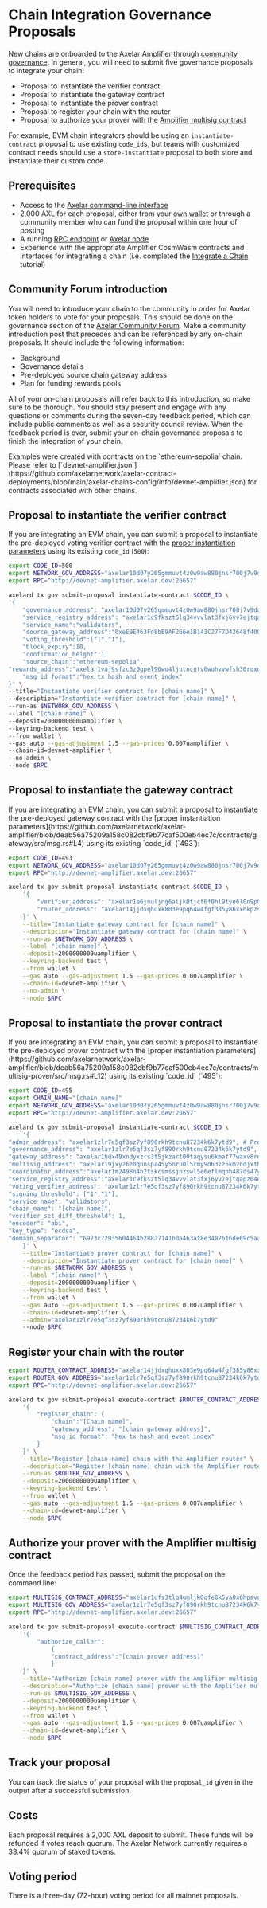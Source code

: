 # Chain Integration Governance Proposals


New chains are onboarded to the Axelar Amplifier through [community governance](/resources/community/community-pool-proposals). In general, you will need to submit five governance proposals to integrate your chain: 

- Proposal to instantiate the verifier contract
- Proposal to instantiate the gateway contract
- Proposal to instantiate the prover contract
- Proposal to register your chain with the router
- Proposal to authorize your prover with the [Amplifier multisig contract](https://github.com/axelarnetwork/axelar-amplifier/blob/main/contracts/multisig/src/msg.rs)

For example, EVM chain integrators should be using an `instantiate-contract` proposal to use existing `code_id`s, but teams with customized contract needs should use a `store-instantiate` proposal to both store and instantiate their custom code.

## Prerequisites

- Access to the [Axelar command-line interface](/learn/cli)
- 2,000 AXL for each proposal, either from your [own wallet](/resources/community/community-pool-proposals#create-a-local-wallet) or through a community member who can fund the proposal within one hour of posting
- A running [RPC endpoint](/resources/rpc/resources) or [Axelar node](/node/config-node)
- Experience with the appropriate Amplifier CosmWasm contracts and interfaces for integrating a chain (i.e. completed the [Integrate a Chain](/dev/amplifier/chain-integration/integrate-a-chain) tutorial)

## Community Forum introduction

You will need to introduce your chain to the community in order for Axelar token holders to vote for your proposals. This should be done on the governance section of the [Axelar Community Forum](https://community.axelar.network/c/governance2/33). Make a community introduction post that precedes and can be referenced by any on-chain proposals. It should include the following information:

- Background
- Governance details
- Pre-deployed source chain gateway address
- Plan for funding rewards pools

All of your on-chain proposals will refer back to this introduction, so make sure to be thorough. You should stay present and engage with any questions or comments during the seven-day feedback period, which can include public comments as well as a security council review. When the feedback period is over, submit your on-chain governance proposals to finish the integration of your chain.

<Callout>
Examples were created with contracts on the `ethereum-sepolia` chain. Please refer to [`devnet-amplifier.json`](https://github.com/axelarnetwork/axelar-contract-deployments/blob/main/axelar-chains-config/info/devnet-amplifier.json) for contracts associated with other chains.
</Callout>

## Proposal to instantiate the verifier contract

<tabs>

<tab-item title="EVM integrators">

If you are integrating an EVM chain, you can submit a proposal to instantiate the pre-deployed voting verifier contract with the [proper instantiation parameters](https://github.com/axelarnetwork/axelar-amplifier/blob/deab56a75209a158c082cbf9b77caf500eb4ec7c/contracts/voting-verifier/src/msg.rs#L9) using its existing `code_id` (`500`):

```bash
export CODE_ID=500
export NETWORK_GOV_ADDRESS="axelar10d07y265gmmuvt4z0w9aw880jnsr700j7v9daj"
export RPC="http://devnet-amplifier.axelar.dev:26657"
```

```bash
axelard tx gov submit-proposal instantiate-contract $CODE_ID \
'{
    "governance_address": "axelar10d07y265gmmuvt4z0w9aw880jnsr700j7v9daj",
    "service_registry_address": "axelar1c9fkszt5lq34vvvlat3fxj6yv7ejtqapz04e97vtc9m5z9cwnamq8zjlhz",
    "service_name":"validators",
    "source_gateway_address":"0xeE9E463Fd8bE9AF266e1B143C27F7D42648f4006",
    "voting_threshold":["1","1"],
    "block_expiry":10,
    "confirmation_height":1,
    "source_chain":"ethereum-sepolia",
"rewards_address":"axelar1vaj9sfzc3z0gpel90wu4ljutncutv0wuhvvwfsh30rqxq422z89qnd989l",
    "msg_id_format":"hex_tx_hash_and_event_index"
}' \
--title="Instantiate verifier contract for [chain name]" \
--description="Instantiate verifier contract for [chain name]" \
--run-as $NETWORK_GOV_ADDRESS \
--label "[chain name]" \
--deposit=2000000000uamplifier \
--keyring-backend test \
--from wallet \
--gas auto --gas-adjustment 1.5 --gas-prices 0.007uamplifier \
--chain-id=devnet-amplifier \
--no-admin \
--node $RPC
```

</tab-item>

</tabs>

## Proposal to instantiate the gateway contract

<tabs>

<tab-item title="EVM integrators">
If you are integrating an EVM chain, you can submit a proposal to instantiate the pre-deployed gateway contract with the [proper instantiation parameters](https://github.com/axelarnetwork/axelar-amplifier/blob/deab56a75209a158c082cbf9b77caf500eb4ec7c/contracts/gateway/src/msg.rs#L4) using its existing `code_id` (`493`):

```bash
export CODE_ID=493
export NETWORK_GOV_ADDRESS="axelar10d07y265gmmuvt4z0w9aw880jnsr700j7v9daj"
export RPC="http://devnet-amplifier.axelar.dev:26657"
```

```bash
axelard tx gov submit-proposal instantiate-contract $CODE_ID \
    '{
        "verifier_address": "axelar1e6jnuljng6aljk0tjct6f0hl9tye6l0n9p067pwx2374h82dmr0s9qcqy9",
        "router_address": "axelar14jjdxqhuxk803e9pq64w4fgf385y86xxhkpzswe9crmu6vxycezst0zq8y"
    }' \
    --title="Instantiate gateway contract for [chain name]" \
    --description="Instantiate gateway contract for [chain name]" \
    --run-as $NETWORK_GOV_ADDRESS \
    --label "[chain name]" \
    --deposit=2000000000uamplifier \
    --keyring-backend test \
    --from wallet \
    --gas auto --gas-adjustment 1.5 --gas-prices 0.007uamplifier \
    --chain-id=devnet-amplifier \
    --no-admin \
    --node $RPC
```
</tab-item>

</tabs>

## Proposal to instantiate the prover contract

<tabs>

<tab-item title="EVM integrators">
If you are integrating an EVM chain, you can submit a proposal to instantiate the pre-deployed prover contract with the [proper instantiation parameters](https://github.com/axelarnetwork/axelar-amplifier/blob/deab56a75209a158c082cbf9b77caf500eb4ec7c/contracts/multisig-prover/src/msg.rs#L12) using its existing `code_id` (`495`):

```bash
export CODE_ID=495
export CHAIN_NAME="[chain name]"
export NETWORK_GOV_ADDRESS="axelar10d07y265gmmuvt4z0w9aw880jnsr700j7v9daj"
export RPC="http://devnet-amplifier.axelar.dev:26657"
```

```bash
axelard tx gov submit-proposal instantiate-contract $CODE_ID \
    '{
"admin_address": "axelar1zlr7e5qf3sz7yf890rkh9tcnu87234k6k7ytd9", # Prover admin address
"governance_address": "axelar1zlr7e5qf3sz7yf890rkh9tcnu87234k6k7ytd9",
"gateway_address": "axelar1hdx49xndyxzrs3t5jkzart00taqysu6kmaf77waxv8regwxxpp4qcsea2w"
"multisig_address": "axelar19jxy26z0qnnspa45y5nru0l5rmy9d637z5km2ndjxthfxf5qaswst9290r",
"coordinator_address":"axelar1m2498n4h2tskcsmssjnzswl5e6eflmqnh487ds47yxyu6y5h4zuqr9zk4g",
"service_registry_address":"axelar1c9fkszt5lq34vvvlat3fxj6yv7ejtqapz04e97vtc9m5z9cwnamq8zjlhz",
"voting_verifier_address": "axelar1zlr7e5qf3sz7yf890rkh9tcnu87234k6k7ytd9", # Ethereum Sepolia voting verifier governance address
"signing_threshold": ["1","1"],
"service_name": "validators",
"chain_name": "[chain name]",
"verifier_set_diff_threshold": 1,
"encoder": "abi",
"key_type": "ecdsa",
"domain_separator": "6973c72935604464b28827141b0a463af8e3487616de69c5aa0c785392c9fb9f" # Hash of chain name, admin address, and code ID. Value must be a String in hex format without `0x`.
    }' \
    --title="Instantiate prover contract for [chain name]" \
    --description="Instantiate prover contract for [chain name]" \
    --run-as $NETWORK_GOV_ADDRESS \
    --label "[chain name]" \
    --deposit=2000000000uamplifier \
    --keyring-backend test \
    --from wallet \
    --gas auto --gas-adjustment 1.5 --gas-prices 0.007uamplifier \
    --chain-id=devnet-amplifier \
    --admin="axelar1zlr7e5qf3sz7yf890rkh9tcnu87234k6k7ytd9"
    --node $RPC
```
</tab-item>

</tabs>

## Register your chain with the router

```bash
export ROUTER_CONTRACT_ADDRESS="axelar14jjdxqhuxk803e9pq64w4fgf385y86xxhkpzswe9crmu6vxycezst0zq8y"
export ROUTER_GOV_ADDRESS="axelar1zlr7e5qf3sz7yf890rkh9tcnu87234k6k7ytd9"
export RPC="http://devnet-amplifier.axelar.dev:26657"
```

```bash
axelard tx gov submit-proposal execute-contract $ROUTER_CONTRACT_ADDRESS \
    '{
        "register_chain": {
            "chain":"[Chain name]",
            "gateway_address": "[chain gateway address]",
            "msg_id_format": "hex_tx_hash_and_event_index"
        }
    }' \
    --title="Register [chain name] chain with the Amplifier router" \
    --description="Register [chain name] chain with the Amplifier router" \
    --run-as $ROUTER_GOV_ADDRESS \
    --deposit=2000000000uamplifier \
    --keyring-backend test \
    --from wallet \
    --gas auto --gas-adjustment 1.5 --gas-prices 0.007uamplifier \
    --chain-id=devnet-amplifier \
    --node $RPC
```

## Authorize your prover with the Amplifier multisig contract

Once the feedback period has passed, submit the proposal on the command line:

```bash
export MULTISIG_CONTRACT_ADDRESS="axelar1ufs3tlq4umljk0qfe8k5ya0x6hpavn897u2cnf9k0en9jr7qarqqa9263g"
export MULTISIG_GOV_ADDRESS="axelar1zlr7e5qf3sz7yf890rkh9tcnu87234k6k7ytd9"
export RPC="http://devnet-amplifier.axelar.dev:26657"
```

```bash
axelard tx gov submit-proposal execute-contract $MULTISIG_CONTRACT_ADDRESS \
    '{
        "authorize_caller":
            {
            "contract_address":"[chain prover address]"
            }
    }' \
    --title="Authorize [chain name] prover with the Amplifier multisig contract" \
    --description="Authorize [chain name] prover with the Amplifier multisig contract" \
    --run-as $MULTISIG_GOV_ADDRESS \
    --deposit=2000000000uamplifier \
    --keyring-backend test \
    --from wallet \
    --gas auto --gas-adjustment 1.5 --gas-prices 0.007uamplifier \
    --chain-id=devnet-amplifier \
    --node $RPC
```

## Track your proposal

You can track the status of your proposal with the `proposal_id` given in the output after a successful submission.

## Costs

Each proposal requires a 2,000 AXL deposit to submit. These funds will be refunded if votes reach quorum. The Axelar Network currently requires a 33.4% quorum of staked tokens.

## Voting period

There is a three-day (72-hour) voting period for all mainnet proposals.